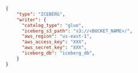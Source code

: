 ```json title="destination.json"
{
    "type": "ICEBERG",
    "writer": {
      "catalog_type": "glue",
      "iceberg_s3_path": "s3://<BUCKET_NAME>/",
      "aws_region": "us-east-1",
      "aws_access_key": "XXX",
      "aws_secret_key": "XXX",
      "iceberg_db": "iceberg_db",
    }
}
```
